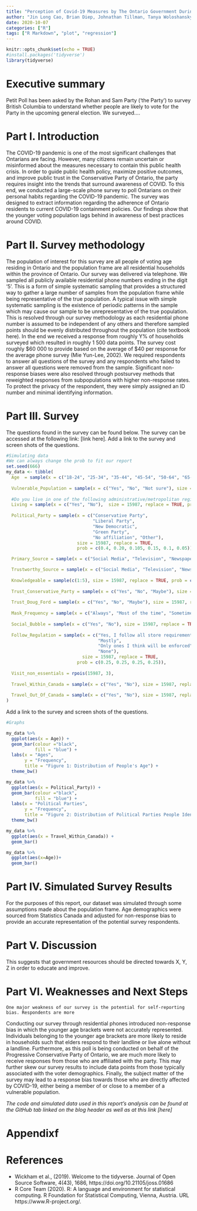 ```yaml
---
title: "Perception of Covid-19 Measures by The Ontario Government During the Second Wave"
author: "Jin Long Cao, Brian Diep, Johnathan Tillman, Tanya Woloshansky"
date: 2020-10-07
categories: ["R"]
tags: ["R Markdown", "plot", "regression"]
---
```


```r
knitr::opts_chunk$set(echo = TRUE)
#install.packages('tidyverse')
library(tidyverse)
```

# Executive summary

Petit Poll has been asked by the Rohan and Sam Party ('the Party') to survey British Columbia to understand whether people are likely to vote for the Party in the upcoming general election. We surveyed....

# Part I. Introduction

The COVID-19 pandemic is one of the most significant challenges that Ontarians are facing. However, many citizens remain uncertain or misinformed about the measures necessary to contain this public health crisis. In order to guide public health policy, maximize positive outcomes, and improve public trust in the Conservative Party of Ontario, the party requires insight into the trends that surround awareness of COVID. To this end, we conducted a large-scale phone survey to poll Ontarians on their personal habits regarding the COVID-19 pandemic. The survey was designed to extract information regarding the adherence of Ontario residents to current COVID-19 containment policies. Our findings show that the younger voting population lags behind in awareness of best practices around COVID.


# Part II. Survey methodology 

The population of interest for this survey are all people of voting age residing in Ontario and the population frame are all residential households within the province of Ontario. Our survey was delivered via telephone. We sampled all publicly available residential phone numbers ending in the digit ‘5’. This is a form of simple systematic sampling that provides a structured way to gather a large number of samples from the population frame while being representative of the true population.
A typical issue with simple systematic sampling is the existence of periodic patterns in the sample which may cause our sample to be unrepresentative of the true population. This is resolved through our survey methodology as each residential phone number is assumed to be independent of any others and therefore sampled points should be evenly distributed throughout the population (cite textbook here).
In the end we received a response from roughly Y% of households surveyed which resulted in  roughly 1 500 data points. 
The survey cost roughly $60 000 to provide based on the average of $40 per response for the average phone survey (Mie Yun-Lee, 2002). We required respondents to answer all questions of the survey and any respondents who failed to answer all questions were removed from the sample. Significant non-response biases were also resolved through postsurvey methods that reweighted responses from subpopulations with higher non-response rates. To protect the privacy of the respondent, they were simply assigned an ID number and minimal identifying information.

# Part III. Survey

The questions found in the survey can be found below. The survey can be accessed at the following link: [link here]. 
Add a link to the survey and screen shots of the questions.

```r
#Simulating data
#We can always change the prob to fit our report
set.seed(666)
my_data <- tibble(
  Age  = sample(x = c("18-24", "25-34", "35-44", "45-54", "50-64", "65-74", "75-100"), size = 15987, replace = TRUE, prob = c(0.2, 0.225, 0.15, 0.20, .105, 0.07, 0.05)),
  
  Vulnerable_Population = sample(x = c("Yes", "No", "Not sure"), size = 15987, replace = TRUE, prob = c(0.2, 0.7, 0.1)),
  
  #Do you live in one of the following administrative/metropolitan regions
  Living = sample(x = c("Yes", "No"),  size = 15987, replace = TRUE, prob = c(0.8, 0.2)),
  
  Political_Party = sample(x = c("Conservative Party",
                                 "Liberal Party",
                                 "New Democratic",
                                 "Green Party",
                                 "No affiliation", "Other"),
                           size = 15987, replace = TRUE, 
                           prob = c(0.4, 0.20, 0.105, 0.15, 0.1, 0.05)),

  Primary_Source = sample(x = c("Social Media", "Television", "Newspapers", "Personal Research on the Internet", "Family and Friends", "Other"), size = 15987, replace = TRUE, prob = c(0.3, 0.15, 0.2, 0.05, 0.25, 0.05)),

  Trustworthy_Source = sample(x = c("Social Media", "Television", "Newspapers", "Personal Research on the Internet", "Family and Friends", "Other"), size = 15987, replace = TRUE, prob = c(0.3, 0.15, 0.2, 0.05, 0.25, 0.05)),
  
  Knowledgeable = sample(c(1:5), size = 15987, replace = TRUE, prob = c(0.25, 0.15, 0.1, 0.2, 0.3)),
  
  Trust_Conservative_Party = sample(x = c("Yes", "No", "Maybe"), size = 15987, replace = TRUE, prob = c(0.6, 0.3, 0.1)),
  
  Trust_Doug_Ford = sample(x = c("Yes", "No", "Maybe"), size = 15987, replace = TRUE, prob = c(0.5, 0.4, 0.1)),
  
  Mask_Frequency = sample(x = c("Always", "Most of the time", "Sometimes", "Rarely", "Never"), size = 15987, replace = TRUE, prob = c(0.25, 0.3, 0.2, 0.15, 0.1)),
  
  Social_Bubble = sample(x = c("Yes", "No"), size = 15987, replace = TRUE, prob = c(0.7066, 0.2934)),
  
  Follow_Regulation = sample(x = c("Yes, I follow all store requirements",
                                   "Mostly",
                                   "Only ones I think will be enforced",
                                   "None"),
                             size = 15987, replace = TRUE, 
                           prob = c(0.25, 0.25, 0.25, 0.25)),
  
  Visit_non_essentials = rpois(15987, 3),
  
  Travel_Within_Canada = sample(x = c("Yes", "No"), size = 15987, replace = TRUE, prob = c(0.8674, 0.1326)), 
  
  Travel_Out_Of_Canada = sample(x = c("Yes", "No"), size = 15987, replace = TRUE, prob = c(0.98743, 0.01257))
)
```

Add a link to the survey and screen shots of the questions.

```r
#Graphs

my_data %>% 
  ggplot(aes(x = Age)) +
  geom_bar(colour ="black",
           fill = "blue") +
  labs(x = "Ages",
       y = "Frequency",
       title = "Figure 1: Distribution of People's Age") +
  theme_bw()

my_data %>% 
  ggplot(aes(x = Political_Party)) +
  geom_bar(colour ="black",
           fill = "blue") +
  labs(x = "Political Parties",
       y = "Frequency",
       title = "Figure 2: Distribution of Political Parties People Idenify With") +
  theme_bw()

my_data %>% 
  ggplot(aes(x = Travel_Within_Canada)) +
  geom_bar()

my_data %>% 
  ggplot(aes(x=Age))+
  geom_bar()

```


# Part IV. Simulated Survey Results
For the purposes of this report, our dataset was simulated through some assumptions made about the population frame. Age demographics were sourced from Statistics Canada and adjusted for non-response bias to provide an accurate representation of the potential survey respondents.

# Part V. Discussion
This suggests that government resources should be directed towards X, Y, Z in order to educate and improve.

# Part VI. Weaknesses and Next Steps
    One major weakness of our survey is the potential for self-reporting bias. Respondents are more 
Conducting our survey through residential phones introduced non-response bias in which the younger age brackets were not accurately represented. Individuals belonging to the younger age brackets are more likely to reside in households such that elders respond to their landline or live alone without a landline.
Furthermore, as this poll is being conducted on behalf of the Progressive Conservative Party of Ontario, we are much more likely to receive responses from those who are affiliated with the party. This may further skew our survey results to include data points from those typically associated with the voter demographics.
    Finally, the subject matter of the survey may lead to a response bias towards those who are directly affected by COVID-19, either being a member of or close to a member of a vulnerable population.


*The code and simulated data used in this report’s analysis can be found at the GitHub tab linked on the blog header as well as at this link [here]*



# Appendixf


# References

- Wickham et al., (2019). Welcome to the tidyverse. Journal of Open
  Source Software, 4(43), 1686, https://doi.org/10.21105/joss.01686
- R Core Team (2020). R: A language and environment for statistical
  computing. R Foundation for Statistical Computing, Vienna, Austria.
  URL https://www.R-project.org/.
